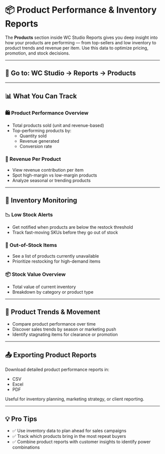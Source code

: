 # 📦 Product Performance & Inventory Reports

The **Products** section inside WC Studio Reports gives you deep insight into how your products are performing — from top-sellers and low inventory to product trends and revenue per item. Use this data to optimize pricing, promotion, and stock decisions.

---

## 📍 Go to: WC Studio → Reports → Products

---

## 📊 What You Can Track

### 🛍️ Product Performance Overview

- Total products sold (unit and revenue-based)
- Top-performing products by:
  - Quantity sold
  - Revenue generated
  - Conversion rate

### 💸 Revenue Per Product

- View revenue contribution per item
- Spot high-margin vs low-margin products
- Analyze seasonal or trending products

---

## 🧾 Inventory Monitoring

### 📉 Low Stock Alerts

- Get notified when products are below the restock threshold
- Track fast-moving SKUs before they go out of stock

### 🚫 Out-of-Stock Items

- See a list of products currently unavailable
- Prioritize restocking for high-demand items

### 📦 Stock Value Overview

- Total value of current inventory
- Breakdown by category or product type

---

## 🔄 Product Trends & Movement

- Compare product performance over time
- Discover sales trends by season or marketing push
- Identify stagnating items for clearance or promotion

---

## 📤 Exporting Product Reports

Download detailed product performance reports in:
- CSV
- Excel
- PDF

Useful for inventory planning, marketing strategy, or client reporting.

---

## 💡 Pro Tips

- ✅ Use inventory data to plan ahead for sales campaigns
- ✅ Track which products bring in the most repeat buyers
- ✅ Combine product reports with customer insights to identify power combinations